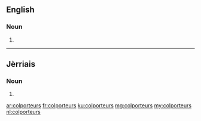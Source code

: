 ==English==

===Noun===
{{head|en|plural}}

# {{plural of|colporteur|lang=en|nocat=1}}

----

==Jèrriais==

===Noun===
{{head|roa-jer|plural}}

# {{plural of|colporteux|lang=roa-jer|nocat=1}}

[[ar:colporteurs]]
[[fr:colporteurs]]
[[ku:colporteurs]]
[[mg:colporteurs]]
[[my:colporteurs]]
[[nl:colporteurs]]